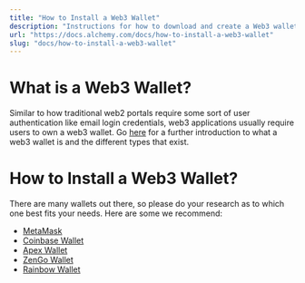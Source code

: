 ```yaml
---
title: "How to Install a Web3 Wallet"
description: "Instructions for how to download and create a Web3 wallet for Ethereum and other chains."
url: "https://docs.alchemy.com/docs/how-to-install-a-web3-wallet"
slug: "docs/how-to-install-a-web3-wallet"
---
```


# What is a Web3 Wallet?

Similar to how traditional web2 portals require some sort of user authentication like email login credentials, web3 applications usually require users to own a web3 wallet. Go [here](https://www.alchemy.com/web3-wallets-overview#web3-1) for a further introduction to what a web3 wallet is and the different types that exist.

# How to Install a Web3 Wallet?

There are many wallets out there, so please do your research as to which one best fits your needs. Here are some we recommend:

* [MetaMask](/docs/how-to-create-a-metamask-wallet)
* [Coinbase Wallet](/docs/how-to-create-a-coinbase-wallet)
* [Apex Wallet](/docs/how-to-create-an-apex-wallet)
* [ZenGo Wallet](/docs/how-to-create-a-zengo-wallet)
* [Rainbow Wallet](/docs/how-to-create-a-rainbow-wallet)
